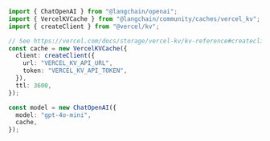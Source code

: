 ```typescript
import { ChatOpenAI } from "@langchain/openai";
import { VercelKVCache } from "@langchain/community/caches/vercel_kv";
import { createClient } from "@vercel/kv";

// See https://vercel.com/docs/storage/vercel-kv/kv-reference#createclient-example for connection options
const cache = new VercelKVCache({
  client: createClient({
    url: "VERCEL_KV_API_URL",
    token: "VERCEL_KV_API_TOKEN",
  }),
  ttl: 3600,
});

const model = new ChatOpenAI({
  model: "gpt-4o-mini",
  cache,
});
```